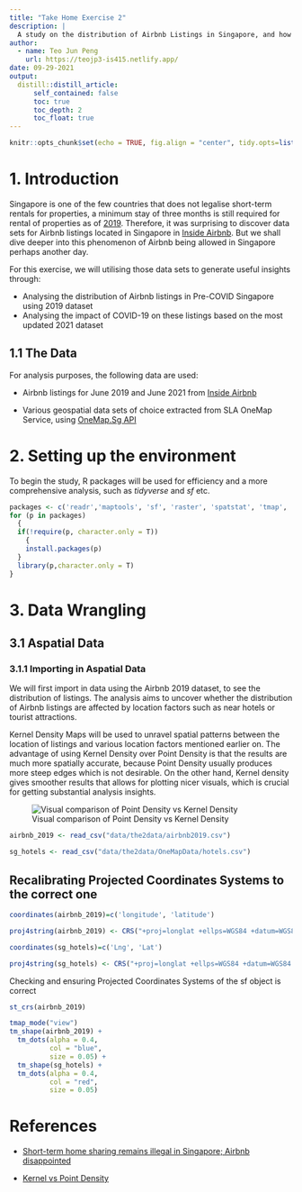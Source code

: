 ```yaml
---
title: "Take Home Exercise 2"
description: |
  A study on the distribution of Airbnb Listings in Singapore, and how has COVID-19 impacted them.
author:
  - name: Teo Jun Peng
    url: https://teojp3-is415.netlify.app/
date: 09-29-2021
output:
  distill::distill_article:
      self_contained: false
      toc: true
      toc_depth: 2
      toc_float: true
---
```


```r
knitr::opts_chunk$set(echo = TRUE, fig.align = "center", tidy.opts=list(width.cutoff=80),tidy=TRUE)
```

# 1. Introduction

Singapore is one of the few countries that does not legalise short-term rentals for properties, a minimum stay of three months is still required for rental of properties as of [2019](https://www.todayonline.com/singapore/short-term-home-sharing-remains-illegal-singapore-airbnb-disappointed). Therefore, it was surprising to discover data sets for Airbnb listings located in Singapore in [Inside Airbnb]('http://insideairbnb.com/about.html'). But we shall dive deeper into this phenomenon of Airbnb being allowed in Singapore perhaps another day. 

For this exercise, we will utilising those data sets to generate useful insights through:

- Analysing the distribution of Airbnb listings in Pre-COVID Singapore using 2019 dataset
- Analysing the impact of COVID-19 on these listings based on the most updated 2021 dataset

## 1.1 The Data

For analysis purposes, the following data are used:

- Airbnb listings for June 2019 and June 2021 from [Inside Airbnb]('http://insideairbnb.com/get-the-data.html')

- Various geospatial data sets of choice extracted from SLA OneMap Service, using [OneMap.Sg API]('https://cran.r-project.org/web/packages/onemapsgapi/index.html')

# 2. Setting up the environment

To begin the study, R packages will be used for efficiency and a more comprehensive analysis, such as *tidyverse* and *sf* etc.

```r

packages <- c('readr','maptools', 'sf', 'raster', 'spatstat', 'tmap', 'tidyverse', 'plotly', 'ggthemes')
for (p in packages)
  {
  if(!require(p, character.only = T))
    {
    install.packages(p)
  }
  library(p,character.only = T)
}
```

# 3. Data Wrangling

## 3.1 Aspatial Data

### 3.1.1 Importing in Aspatial Data 

We will first import in data using the Airbnb 2019 dataset, to see the distribution of listings. The analysis aims to uncover whether the distribution of Airbnb listings are affected by location factors such as near hotels or tourist attractions. 

Kernel Density Maps will be used to unravel spatial patterns between the location of listings and various location factors mentioned earlier on. The advantage of using Kernel Density over Point Density is that the results are much more spatially accurate, because Point Density usually produces more steep edges which is not desirable. On the other hand, Kernel density gives smoother results that allows for plotting nicer visuals, which is crucial for getting substantial analysis insights. 

![Visual comparison of Point Density vs Kernel Density](DensityPoint.png)

```r
airbnb_2019 <- read_csv("data/the2data/airbnb2019.csv") 
```

```r
sg_hotels <- read_csv("data/the2data/OneMapData/hotels.csv") 
```

## Recalibrating Projected Coordinates Systems to the correct one

```r
coordinates(airbnb_2019)=c('longitude', 'latitude')

proj4string(airbnb_2019) <- CRS("+proj=longlat +ellps=WGS84 +datum=WGS84 +no_defs")

coordinates(sg_hotels)=c('Lng', 'Lat')

proj4string(sg_hotels) <- CRS("+proj=longlat +ellps=WGS84 +datum=WGS84 +no_defs")
```

Checking and ensuring Projected Coordinates Systems of the sf object is correct

```r
st_crs(airbnb_2019)
```

```r
tmap_mode("view")
tm_shape(airbnb_2019) +
  tm_dots(alpha = 0.4,
          col = "blue",
          size = 0.05) +
  tm_shape(sg_hotels) +
  tm_dots(alpha = 0.4,
          col = "red",
          size = 0.05) 
```

# References

- [Short-term home sharing remains illegal in Singapore; Airbnb disappointed](https://www.todayonline.com/singapore/short-term-home-sharing-remains-illegal-singapore-airbnb-disappointed)

- [Kernel vs Point Density](https://community.esri.com/t5/arcgis-spatial-analyst-questions/kernel-vs-point-density/td-p/610486)









